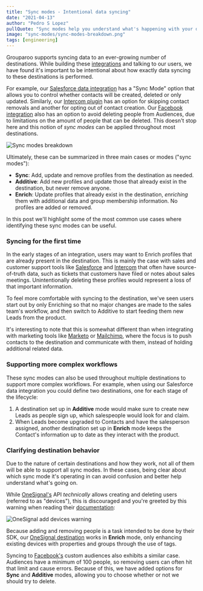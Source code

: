 ```yaml
---
title: "Sync modes - Intentional data syncing"
date: "2021-04-13"
author: "Pedro S Lopez"
pullQuote: "Sync modes help you understand what's happening with your data and enables more advanced workflows."
image: "sync-modes/sync-modes-breakdown.png"
tags: [engineering]
---
```


Grouparoo supports syncing data to an ever-growing number of destinations. While building these [integrations](/integrations) and talking to our users, we have found it's important to be intentional about how exactly data syncing to these destinations is performed.

For example, our [Salesforce data integration](/integrations/destinations/salesforce) has a "Sync Mode" option that allows you to control whether contacts will be created, deleted or only updated. Similarly, our [Intercom plugin](/integrations/destinations/intercom) has an option for skipping contact removals and another for opting out of contact creation. Our [Facebook integration](/integrations/destinations/facebook) also has an option to avoid deleting people from Audiences, due to limitations on the amount of people that can be deleted. This doesn't stop here and this notion of _sync modes_ can be applied throughout most destinations.

<Image
  centered
  alt="Sync modes breakdown"
  src="sync-modes/sync-modes-breakdown.png"
  width={2019}
  height={996}
/>

Ultimately, these can be summarized in three main cases or modes ("sync modes"):

- **Sync**: Add, update and remove profiles from the destination as needed.
- **Additive**: Add new profiles and update those that already exist in the destination, but never remove anyone.
- **Enrich**: Update profiles that already exist in the destination, _enriching_ them with additional data and group membership information. No profiles are added or removed.

In this post we'll highlight some of the most common use cases where identifying these sync modes can be useful.

### Syncing for the first time

In the early stages of an integration, users may want to Enrich profiles that are already present in the destination. This is mainly the case with sales and customer support tools like [Salesforce](https://salesforce.com/) and [Intercom](https://intercom.com/) that often have source-of-truth data, such as tickets that customers have filed or notes about sales meetings. Unintentionally deleting these profiles would represent a loss of that important information.

To feel more comfortable with syncing to the destination, we've seen users start out by only Enriching so that no major changes are made to the sales team's workflow, and then switch to Additive to start feeding them new Leads from the product.

It's interesting to note that this is somewhat different than when integrating with marketing tools like [Marketo](https://marketo.com/) or [Mailchimp](https://mailchimp.com/), where the focus is to push contacts to the destination and communicate with them, instead of holding additional related data.

### Supporting more complex workflows

These sync modes can also be used throughout multiple destinations to support more complex workflows. For example, when using our Salesforce data integration you could define two destinations, one for each stage of the lifecycle:

1. A destination set up in **Additive** mode would make sure to create new Leads as people sign up, which salespeople would look for and claim.
2. When Leads become upgraded to Contacts and have the salesperson assigned, another destination set up in **Enrich** mode keeps the Contact's information up to date as they interact with the product.

### Clarifying destination behavior

Due to the nature of certain destinations and how they work, not all of them will be able to support all sync modes. In these cases, being clear about which sync mode it's operating in can avoid confusion and better help understand what's going on.

While [OneSignal's](https://onesignal.com/) API _technically_ allows creating and deleting users (referred to as "devices"), this is discouraged and you're greeted by this warning when reading their [documentation](https://documentation.onesignal.com/reference/add-a-device):

<Image
  centered
  alt="OneSignal add devices warning"
  src="sync-modes/onesignal-warning.png"
  width={674}
  height={250}
/>

Because adding and removing people is a task intended to be done by their SDK, our [OneSignal destination](/integrations/destinations/onesignal) works in **Enrich** mode, only enhancing existing devices with properties and groups through the use of tags.

Syncing to [Facebook's](/integrations/destinations/facebook) custom audiences also exhibits a similar case. Audiences have a minimum of 100 people, so removing users can often hit that limit and cause errors. Because of this, we have added options for **Sync** and **Additive** modes, allowing you to choose whether or not we should try to delete.

